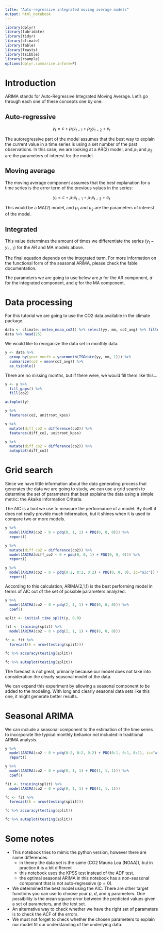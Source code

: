```yaml
---
title: "Auto-regressive integrated moving average models"
output: html_notebook
---
```


```r
library(dplyr)
library(lubridate)
library(tidyr)
library(climate)
library(fable)
library(feasts)
library(tsibble)
library(rsample)
options(dplyr.summarise.inform=F) 
```


# Introduction

ARIMA stands for Auto-Regressive Integrated Moving Average. Let's go through each one of these concepts one by one.

## Auto-regressive

$$y_t = c + \rho_1 y_{t-1} + \rho_2 y_{t-2} + e_t$$

The autoregressive part of the model assumes that the best way to explain the current value in a time series is using a set number of the past observations. In this case, we are looking at a AR(2) model, and $\rho_1$ and $\rho_2$ are the parameters of interest for the model.

## Moving average

The moving average component assumes that the best explanation for a time series is the error term of the previous values in the series:

$$y_t = c + \mu_1 e_{t-1} + \mu_1 e_{t-2} + e_t$$

This would be a MA(2) model, and $\mu_1$ and $\mu_2$ are the parameters of interest of the model.

## Integrated

This value determines the amount of times we differentiate the series ($y_t-y_{t-1}$) for the AR and MA models above.

The final equation depends on the integrated term. For more information on the functional form of the seasonal ARIMA, please check the fable documentation.

The parameters we are going to use below are $p$ for the AR component, $d$ for the integrated component, and $q$ for the MA component.

# Data processing

For this tutorial we are going to use the CO2 data available in the climate package.

```r
data <- climate::meteo_noaa_co2() %>% select(yy, mm, co2_avg) %>% filter(yy < 2003)
data %>% head(25)
```
We would like to reorganize the data set in monthly data.

```r
y <- data %>%
  group_by(year_month = yearmonth(ISOdate(yy, mm, 1))) %>%
  summarize(co2 = mean(co2_avg)) %>%
  as_tsibble()
```
There are no missing months, but if there were, we would fill them like this...

```r
y <- y %>%
  fill_gaps() %>%
  fill(co2)
```

```r
autoplot(y)
```
```r
y %>%
  features(co2, unitroot_kpss)
```
```r
y %>%
  mutate(diff_co2 = difference(co2)) %>% 
  features(diff_co2, unitroot_kpss)
```
```r
y %>%
  mutate(diff_co2 = difference(co2)) %>%
  autoplot(diff_co2)
```
# Grid search

Since we have little information about the data generating process that generates the data we are going to study, we can use a grid search to determine the set of parameters that best explains the data using a simple metric: the Akaike Information Criteria.

The AIC is a tool we use to measure the performance of a model. By itself it does not really provide much information, but it shines when it is used to compare two or more models.

```r
y %>%
  model(ARIMA(co2 ~ 0 + pdq(0, 1, 1) + PDQ(0, 0, 0))) %>%
  report()
```

```r
y %>%
  mutate(diff_co2 = difference(co2)) %>%
  model(ARIMA(diff_co2 ~ 0 + pdq(0, 0, 1) + PDQ(0, 0, 0))) %>%
  report()
```
```r
y %>%
  model(ARIMA(co2 ~ 0 + pdq(0:2, 0:2, 0:2) + PDQ(0, 0, 0), ic="aic")) %>%
  report()
```

According to this calculation, ARIMA(2,1,1) is the best performing model in terms of AIC out of the set of possible parameters analyzed.

```r
y %>%
  model(ARIMA(co2 ~ 0 + pdq(2, 1, 1) + PDQ(0, 0, 0))) %>%
  coef()
```

```r
split <- initial_time_split(y, 0.9)

fit <- training(split) %>%
  model(ARIMA(co2 ~ 0 + pdq(2, 1, 1) + PDQ(0, 0, 0)))

fc <- fit %>%
  forecast(h = nrow(testing(split)))
```

```r
fc %>% accuracy(testing(split))
```
```r
fc %>% autoplot(testing(split))
```
The forecast is not great, primarily because our model does not take into consideration the clearly seasonal model of the data.

We can expand this experiment by allowing a seasonal component to be added to the modeling. With long and clearly seasonal data sets like this one, it might generate better results.

# Seasonal ARIMA

We can include a seasonal component to the estimation of the time series to incorporate the typical monthly behavior not included in traditional ARIMA analysis.


```r
y %>%
  model(ARIMA(co2 ~ 0 + pdq(0:2, 0:2, 0:2) + PDQ(0:1, 0:1, 0:1), ic="aic")) %>%
  report()
```
```r
y %>%
  model(ARIMA(co2 ~ 0 + pdq(0, 1, 1) + PDQ(1, 1, 1))) %>%
  coef()
```

```r
fit <- training(split) %>%
  model(ARIMA(co2 ~ 0 + pdq(0, 1, 1) + PDQ(1, 1, 1)))

fc <- fit %>%
  forecast(h = nrow(testing(split)))
```

```r
fc %>% accuracy(testing(split))
```

```r
fc %>% autoplot(testing(split))
```
# Some notes

* This notebook tries to mimic the python version, however there are some differences.
  * in theory the data set is the same (CO2 Mauna Loa (NOAA)), but in practice it is a bit different
  * this notebook uses the KPSS test instead of the ADF test.
  * the optimal seasonal ARIMA in this notebook has a non-seasonal component that is not auto-regressive ($p=0$).
* We determined the best model using the AIC. There are other target functions you can use to choose your $p$, $d$, and $q$ parameters. One possibility is the mean square error between the predicted values given a set of parameters, and the test set.
* An alternative way to check whether we have the right set of parameters is to check the ACF of the errors.
* We must not forget to check whether the chosen parameters to explain our model fit our understanding of the underlying data.